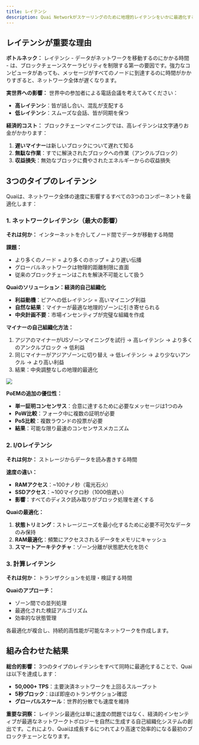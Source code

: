 ```yaml
---
title: レイテンシ
description: Quai Networkがスケーリングのために地理的レイテンシをいかに最適化するか
---
```


## レイテンシが重要な理由

**ボトルネック：**
レイテンシ - データがネットワークを移動するのにかかる時間 - は、ブロックチェーンスケーラビリティを制限する第一の要因です。強力なコンピュータがあっても、メッセージがすべてのノードに到達するのに時間がかかりすぎると、ネットワーク全体が遅くなります。

**実世界への影響：**
世界中の参加者による電話会議を考えてみてください：
- **高レイテンシ**：皆が話し合い、混乱が支配する
- **低レイテンシ**：スムーズな会話、皆が同期を保つ

**経済的コスト：**
ブロックチェーンマイニングでは、高レイテンシは文字通りお金がかかります：
1. **遅いマイナー**は新しいブロックについて遅れて知る
2. **無駄な作業**：すでに解決されたブロックへの作業（アンクルブロック）
3. **収益損失**：無効なブロックに費やされたエネルギーからの収益損失

## 3つのタイプのレイテンシ

Quaiは、ネットワーク全体の速度に影響するすべての3つのコンポーネントを最適化します：

### 1. ネットワークレイテンシ（最大の影響）

**それは何か：** インターネットを介してノード間でデータが移動する時間

**課題：**
- より多くのノード = より多くのホップ = より遅い伝播
- グローバルネットワークは物理的距離制限に直面
- 従来のブロックチェーンはこれを解決不可能として扱う

**Quaiのソリューション：経済的自己組織化**
- **利益動機**：ピアへの低レイテンシ = 高いマイニング利益
- **自然な結果**：マイナーが最適な地理的ゾーンに引き寄せられる
- **中央計画不要**：市場インセンティブが完璧な組織を作成

**マイナーの自己組織化方法：**
1. アジアのマイナーがUSゾーンマイニングを試行 → 高レイテンシ → より多くのアンクルブロック → 低利益
2. 同じマイナーがアジアゾーンに切り替え → 低レイテンシ → より少ないアンクル → より高い利益
3. 結果：中央調整なしの地理的最適化

<Frame>
	<img src='/images/LatencyMap.jpg' />
</Frame>

**PoEMの追加の優位性：**
- **単一証明コンセンサス**：合意に達するために必要なメッセージは1つのみ
- **PoW比較**：フォーク中に複数の証明が必要
- **PoS比較**：複数ラウンドの投票が必要
- **結果**：可能な限り最速のコンセンサスメカニズム

### 2. I/Oレイテンシ

**それは何か：** ストレージからデータを読み書きする時間

**速度の違い：**
- **RAMアクセス**：~100ナノ秒（電光石火）
- **SSDアクセス**：~100マイクロ秒（1000倍遅い）
- **影響**：すべてのディスク読み取りがブロック処理を遅くする

**Quaiの最適化：**
1. **状態トリミング**：ストレージニーズを最小化するために必要不可欠なデータのみ保持
2. **RAM最適化**：頻繁にアクセスされるデータをメモリにキャッシュ
3. **スマートアーキテクチャ**：ゾーン分離が状態肥大化を防ぐ

### 3. 計算レイテンシ

**それは何か：** トランザクションを処理・検証する時間

**Quaiのアプローチ：**
- ゾーン間での並列処理
- 最適化された検証アルゴリズム
- 効率的な状態管理

各最適化が複合し、持続的高性能が可能なネットワークを作成します。

## 組み合わせた結果

**総合的影響：**
3つのタイプのレイテンシをすべて同時に最適化することで、Quaiは以下を達成します：
- **50,000+ TPS**：主要決済ネットワークを上回るスループット
- **5秒ブロック**：ほぼ即座のトランザクション確認
- **グローバルスケール**：世界的分散でも速度を維持

**重要な洞察：**
レイテンシ最適化は単に速度の問題ではなく、経済的インセンティブが最適なネットワークトポロジーを自然に生成する自己組織化システムの創出です。これにより、Quaiは成長するにつれてより高速で効率的になる最初のブロックチェーンとなります。